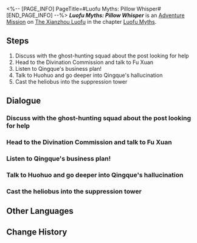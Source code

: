 <%-- [PAGE_INFO]
PageTitle=#Luofu Myths: Pillow Whisper#
[END_PAGE_INFO] --%>
{{Stub|Dialogue.}}
{{Mission Infobox
|id            = 8015155
|title         = 
|image         = <!--Mission Luofu Myths: Pillow Whisper.png-->
|type          = Adventure
|event_name    = 
|chapter       = Luofu Myths
|requirements  = 
|summary       = The Ghostly Grove offers a myriad of uncanny stories, including rumors about the suddenly hardworking Qingque.<br />The only good heliobus is a captured heliobus. The only place they should go is the Suppression Tower in Fyxestroll Garden.
|characters    = Trailblazer
|startLocation = [[The Xianzhou Luofu]] - [[Fyxestroll Garden]]
|world         = The Xianzhou Luofu
|area          = Fyxestroll Garden
|prev          = 
|next          = 
|rewards       = Trailblaze EXP*100; Stellar Jade*20; Adventure Log*3; Condensed Aether*2; Lost Gold Fragment*2; Credit*5,000
}}
'''''Luofu Myths: Pillow Whisper''''' is an [[Adventure Mission]] on [[The Xianzhou Luofu]] in the chapter [[Luofu Myths]].

==Steps==
# Discuss with the ghost-hunting squad about the post looking for help
# Head to the Divination Commission and talk to Fu Xuan
# Listen to Qingque's business plan!
# Talk to Huohuo and go deeper into Qingque's hallucination
# Cast the heliobus into the suppression tower

<!--
==Gameplay Notes==

--><!--
==Trial Character==

-->
==Dialogue==
{{Stub Dialogue}}
===Discuss with the ghost-hunting squad about the post looking for help===
{{Mission Description|type=adventure|location=Fyxestroll Garden|You and your fellow ghost-hunters browse Ghostly Grove, discussing which rumors and anomalies might be caused by heliobi. Accurately distinguishing them requires 99 percent common sense and one percent intuition &mdash; some call it intuition, some call it psychic powers.}}
{{Dialogue Start}}
:{{tx}}
{{Dialogue End}}

===Head to the Divination Commission and talk to Fu Xuan===
{{Mission Description|type=adventure|location=Divination Commission|update|You arrive at the Divination Commission and meet the one who made the post asking for help, and it is none other than master diviner. She expresses her concerns about the changes occurring in Qingque. Apparently, she has been working diligently, clocking in right on time and leaving not a minute early, and meticulously planning for an (apparently) amazing business plan.}}
{{Dialogue Start}}
:{{tx}}
{{Dialogue End}}

===Listen to Qingque's business plan!===
{{Mission Description|type=adventure|location=Divination Commission|update|What? Qingque has a plan to make everyone rich and famous with her? You're her friend, yet she hasn't even reached out to you? That doesn't seem like something a friend would do. You decide to listen to her entrepreneurial speech.}}
{{Dialogue Start}}
:{{tx}}
{{Dialogue End}}

===Talk to Huohuo and go deeper into Qingque's hallucination===
{{Mission Description|type=adventure|location=<!--to be added-->|update|Qingque is freely informing everyone of her dream to make it big, getting all the diviners in the Commission distracted and eager to have a go themselves. However, you &mdash; or rather, Huohuo and Tail &mdash; have detected a trace of a heliobus' tricks. Your team ring the "Harmonic Chime" and dive deep into the illusion trapping Qingque.}}
{{Dialogue Start}}
:{{tx}}
{{Dialogue End}}

===Cast the heliobus into the suppression tower===
{{Mission Description|type=adventure|location=Fyxestroll Garden|update|The only good heliobus is a captured heliobus. The only place they should go is the Suppression Towers in Fyxestroll Garden.}}
{{Dialogue Start}}
:{{tx}}
{{Dialogue End}}

==Other Languages==
{{Other Languages
|en   = Luofu Myths: Pillow Whisper
|zhs  = 罗浮异闻•枕中记
|zht  = 羅浮異聞•枕中記
|ja   = 羅浮異聞・夢の中
|ko   = 나부 기문•침중기
|es   = Leyendas urbanas del Luofu: Recuerdos de la almohada
|fr   = Mythes du Luofu&nbsp;: Chuchotement d'oreiller
|ru   = Городские легенды Лофу: Записи из подушки
|th   = ตำนานพิศวงเมือง Luofu: บันทึกใต้หมอน
|vi   = Kỳ Bí Luofu - Lời Thì Thầm Của Gối
|de   = Legenden der Luofu: Die Welt auf einem Kissen
|id   = Legenda Urban Luofu: Cerita Indah di Balik Bantal
|pt   = Lendas do Luofu: Sussurros do Travesseiro
}}

==Change History==
{{Change History|1.5}}
